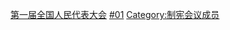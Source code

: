 {{Catmore|第一届全国人民代表大会代表名单}}

[[Category:第一届全国人民代表大会|]]
[[Category:历届全国人大代表|#01]]
[[Category:制宪会议成员|Category:制宪会议成员]]